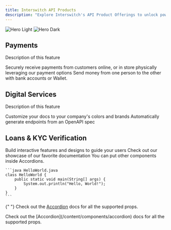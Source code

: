 ```yaml
---
title: Interswitch API Products
description: "Explore Interswitch's API Product Offerings to unlock powerful and seamless payment experiences"
---
```


<img
  className="block dark:hidden"
  src="/images/hero-light.svg"
  alt="Hero Light"
/>
<img
  className="hidden dark:block"
  src="/images/hero-dark.png"
  alt="Hero Dark"
/>

## Payments

Description of this feature

<CardGroup cols={2}>
  <Card
    title="Accept Payments"
    icon="pen-to-square"
    href="https://mintlify.com/docs/quickstart"
  >
    Securely receive payments from customers online, or in store physically
    leveraging our payment options
  </Card>
  <Card
    title="Transfers"
    icon="image"
    href="https://mintlify.com/docs/development"
  >
    Send money from one person to the other with bank accounts or Wallet.
  </Card>
</CardGroup>

## Digital Services

Description of this feature

<CardGroup cols={2}>
  <Card
    title="Customize Style"
    icon="palette"
    href="https://mintlify.com/docs/settings/global"
  >
    Customize your docs to your company's colors and brands
  </Card>
  <Card
    title="Reference APIs"
    icon="code"
    href="https://mintlify.com/docs/api-playground/openapi"
  >
    Automatically generate endpoints from an OpenAPI spec
  </Card>
</CardGroup>

## Loans & KYC Verification

<CardGroup cols={2}>
  <Card
    title="Add Components"
    icon="screwdriver-wrench"
    href="https://mintlify.com/docs/components/accordion"
  >
    Build interactive features and designs to guide your users
  </Card>
  <Card
    title="Get Inspiration"
    icon="stars"
    href="https://mintlify.com/showcase"
  >
    Check out our showcase of our favorite documentation
  </Card>
</CardGroup>

<AccordionGroup>
  <Accordion title="FAQ without Icon">
    You can put other components inside Accordions.

    ```java HelloWorld.java
    class HelloWorld {
        public static void main(String[] args) {
            System.out.println("Hello, World!");
        }
    }
    ```

  </Accordion>

{" "}
<Accordion title="FAQ with Icon" icon="alien-8bit">
  Check out the [Accordion](/content/components/accordion) docs for all the
  supported props.
</Accordion>

  <Accordion title="FAQ without Icon">
    Check out the [Accordion](/content/components/accordion) docs for all the supported props.
  </Accordion>
</AccordionGroup>

